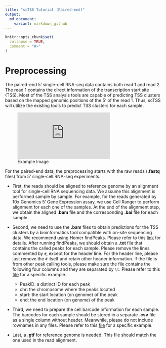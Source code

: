 ```yaml
---
title: "scTSS Tutorial (Paired-end)"
output:
  md_document:
    variant: markdown_github
---
```


```r
knitr::opts_chunk$set(
  collapse = TRUE,
  comment = "#>"
)
```

<!-- # Overview of scTSS -->

<!-- scTSS is a package that can leverage the 5' single-cell RNA-seq data (both paired-end and single-end data) to study the transcription start site (TSS) at single-cell resolution. scTSS has two major steps, 1) TSS prediction and quantification; 2) differential TSS usage (DU) analysis. Our pipeline considers a general scenario where multiple single-cell samples (e.g., each sample is from a different donor or biological condition) are available, and a joint analysis is to be performed.  -->

<!-- To download scTSS from github and load package, please follow: -->

<!-- ```{r eval=FALSE} -->
<!-- devtools::install_github("https://github.com/ShweiSTAT/scTSS") -->
<!-- library(scTSS) -->
<!-- ``` -->

<!-- Since predicting TSS clusters based on paired-end and single-end data are different, this tutorial is split into two parts based on the different types of data used.  -->

<!-- The data used in this tutorial can be downloaded [here](https://www.dropbox.com/sh/prmvy6l4e8wh390/AACfyKto6U_Zh7gZ53bFYP4ka?st=up3bu8ud&dl=0). -->


# Preprocessing

The paired-end 5' single-cell RNA-seq data contains both read 1 and read 2. The read 1 contains the direct information of the transcription start site (TSS). Most of the TSS analysis tools are capable of predicting TSS clusters based on the mapped genomic positions of the 5' of the read 1. Thus, scTSS will utilize the existing tools to predict TSS clusters for each sample.  

![Example Image](https://www.dropbox.com/scl/fi/chiqbkljcrw7czsk0nhtv/pairedEndDemo.pdf?rlkey=m9h5oq2y48wxwiqbf1q0u1um2&st=sb42z4qa&dl=0)

For the paired-end data, the preprocessing starts with the raw reads (**.fastq** files) from 5' single-cell RNA-seq experiments.

 + First, the reads should be aligned to reference genome by an alignment tool for single-cell RNA sequencing data. We assume this alignment is performed sample by sample. For example, for the reads generated by 10x Genomics 5' Gene Expression assay, we use Cell Ranger to perform alignment for each one of the samples. At the end of the alignment step, we obtain the aligned **.bam** file and the corresponding **.bai** file for each sample.

 + Second, we need to use the **.bam** files to obtain predictions for the TSS clusters by a bioinformatics tool compatible with on-site sequencing data. We recommend using Homer findPeaks. Please refer to this [link](http://homer.ucsd.edu/homer/ngs/peaks.html) for details. After running findPeaks, we should obtain a **.txt** file that contains the called peaks for each sample. Please remove the lines commented by `#`, except for the header line. For the header line, please just remove the `#` itself and retain other header information. If the file is from other peak calling tools, please make sure the file contains the following four columns and they are separated by ``\t``. Please refer to this [file](https://www.dropbox.com/s/dsxh9ggfas373pr/example_peak.txt?dl=0) for a specific example.
    - PeakID: a distinct ID for each peak
    - chr: the chromosome where the peaks located
    - start: the start location (on genome) of the peak
    - end: the end location (on genome) of the peak

+ Third, we need to prepare the cell barcode information for each sample. The barcodes for each sample should be stored in a separate **.csv** file as a single column without header. Meanwhile, please do not include rownames in any files. Please refer to this [file](https://www.dropbox.com/s/ihfkfu97xwf6m55/example_barcode.csv?dl=0) for a specific example.

+ Last, a **.gtf** for reference genome is needed. This file should match the one used in the read alignment.


<!-- ## TSS prediction  -->

<!-- `TSSpredict` is done sample by sample, and requires four input files: -->

<!--   + The aligned **.bam** file of the sample. Noting that the corresponding **.bai** file should be stored under the same directory. -->
<!--   + The **.gtf** file of the reference genome. -->
<!--   + The **.txt** file for the peak calling results of this sample. -->
<!--   + The **.csv** file storing the cell barcode information.  -->

<!-- Besides the input files, `TSSpredict` also requires the following important parameters: -->

<!--   + `tss_filtering_distance` is an integer and controls the minimum distance between any two predicted TSSs. This distance is used for filtering TSS candidates to account for splicing events. We recommend set this parameter to the length of the reads. The default is set to 150 bp. -->

<!--   + `gene_of_interest` is a vector of characters and specifies the genes for which the TSS prediction should be performed. The default is set to `NULL`, which means all the genes in the **.gtf** file are considered. The input gene names should be compatible to the **.gtf** file.  -->

<!--   + `if_paired` is TRUE/FALSE and specifies if the data is paired-end (TRUE) or single-end (FALSE). The default is TRUE. -->

<!--   + `ncore` is an integer and specifies the number of cores used for parallel computation. The default is 1. -->

<!-- Below we show an example to run `TSSpredict` on 20 genes. This example uses a subset of a reads generated by 10X Genomics 5' single-cell RNA-seq. The data is paired-end and read length is 150 bp. The **.gtf** file used in this example is the GRCh38 reference. -->
<!-- ```{r eval=FALSE} -->
<!-- bam <- "./example_BAM.bam" -->
<!-- gtf <- "./example.gtf" -->
<!-- tss <- "./example_peak.txt" -->
<!-- barcodes <- "./example_barcode.csv" -->
<!-- genes <- c("ENSG00000141956","ENSG00000141959", -->
<!--            "ENSG00000142149","ENSG00000142156", -->
<!--            "ENSG00000142166","ENSG00000142168", -->
<!--            "ENSG00000142173","ENSG00000142178", -->
<!--            "ENSG00000142182","ENSG00000142185", -->
<!--            "ENSG00000142188","ENSG00000142192", -->
<!--            "ENSG00000142197","ENSG00000142207", -->
<!--            "ENSG00000154639","ENSG00000154640", -->
<!--            "ENSG00000154642","ENSG00000154645", -->
<!--            "ENSG00000154646","ENSG00000154654") -->

<!-- # predict TSS -->
<!-- TSS_predict_result <- TSSpredict(tss_filtering_distance = 150, -->
<!--                                  gene_of_interest = genes, -->
<!--                                  if_paired = TRUE, -->
<!--                                  ncore = 1, -->
<!--                                  bam_path = bam, -->
<!--                                  anno_path = gtf, -->
<!--                                  tss_path = tss, -->
<!--                                  barcodes_path = barcodes) -->

<!-- ``` -->

<!-- After running `TSSpredict`, we obtain a TSS count matrix stored as a `data.table` object. Each row represents a predicted TSS, each column represents a single cell, and each element in the matrix represents the read count of a predicted TSS in a cell. The first 6 predicted TSSs for the first 6 cells in one of the samples from the above example is shown below. The predicted TSSs are named in the format of [chromosome]:[gene]:[location]:[strand] (e.g. chr21:ENSG00000142166:33335591:+). -->

<!-- ```{r eval=FALSE} -->
<!-- head(TSS_predict_result[,1:7]) -->
<!-- ``` -->

<!-- ```{r echo=FALSE, warning=FALSE, message=FALSE} -->
<!-- TSS_predict_result <- readRDS("/Users/shiweifu/Desktop/exampleTSSpredict.rds") -->
<!-- head(TSS_predict_result[,1:7]) -->
<!-- ``` -->



<!-- ## Differential TSS usage (DU) test -->

<!-- Before we conduct DU test for multiple samples, we need to perform two preparation steps. 1) TSS merging for TSS count matrices from multiple samples, and 2) converting TSS count to TSS usage. -->

<!-- #### TSS merging -->

<!-- TSS merging is achieved by function `TSSmerge`. The input of `TSSmerge` should be a `list` of TSS count matrices obtained by `TSSpredict`. In the following example, we have 10 TSS count matrices stored in an object named `unmerged_TSS_matrices`. The first 5 matrices are based on B cells from 5 different donors and the last 5 matrices are based on NK cells from the same 5 donors.  -->

<!-- ```{r eval=FALSE} -->
<!-- # read in the list of 10 TSS count matrices -->
<!-- unmerged_TSS_matrices <- readRDS("./TSS_matrices.rds") -->

<!-- # perform TSS merging -->
<!-- mergedTSS_matrices <- TSSmerge(tss_matrices = unmerged_TSS_matrices, -->
<!--                                tss_filtering_distance = 150, -->
<!--                                ncore = 2) -->
<!-- ``` -->

<!-- `TSSmerge` returns a `list` of merged TSS count matrices. In our example, the returned `list` contains 10 merged matrices. Compared with the input, the TSS names are updated to TSS regions in the merged TSS matrices. The name of TSS regions follows this format: [chromosome]:[gene]:[start location]:[end location]:[strand] (e.g. chr10:ENSG00000077150:102394303:102394331:+). The first 4 cells for the first 6 merged TSS regions in one of the samples are shown below. -->

<!-- ```{r eval=FALSE} -->
<!-- head(mergedTSS_matrices$`B:sample1`[,1:5]) -->
<!-- ``` -->

<!-- ```{r echo=FALSE} -->
<!-- mergedTSS_matrices <- readRDS("/Users/shiweifu/Desktop/mergedTSS_matrices.rds") -->
<!-- head(mergedTSS_matrices$`B:sample1`[,1:5]) -->
<!-- ``` -->

<!-- #### Converting TSS counts to usage -->
<!-- After TSS merging, we need to convert the TSS count to TSS usage to perform DU test. This can be achieved by the function `CountToUsage`. The example below converts the TSS count matrices obtained from the above TSS merging step to TSS usage matrices. -->

<!-- ```{r eval=FALSE} -->
<!-- # convert TSS count to TSS usage -->
<!-- TSS_usage_matrices <- list() -->
<!-- for( i in 1:length(mergedTSS_matrices)){ -->
<!--   TSS_usage_matrices[[i]] <- -->
<!--     CountToUsage(tss_count_matrix = mergedTSS_matrices[[i]]) -->
<!--   } -->
<!-- names(TSS_usage_matrices) <- names(mergedTSS_matrices) -->
<!-- ``` -->

<!-- After converting TSS count to TSS usage, we show the usage for the first 6 TSS regions below. -->

<!-- ```{r eval=FALSE} -->
<!-- head(TSS_usage_matrices$`B:sample1`[,1:5]) -->
<!-- ``` -->

<!-- ```{r echo=FALSE} -->
<!-- TSS_usage_matrices <- readRDS("/Users/shiweifu/Desktop/TSS_usage_matrices.rds") -->
<!-- head(TSS_usage_matrices$`B:sample1`[,1:5]) -->
<!-- ``` -->


<!-- #### DU test -->

<!-- After we obtained the TSS usage matrices, we can perform DU test. This can be done by the function `TSSduTest`. This function takes two inputs: -->

<!--   + `DU_input`, a `list` object, each element of this `list` should be a TSS usage matrix obtained from `CountToUsage`.  -->
<!--   + `sample_label`, a vector of characters, specifies the conditions on which the test is performed. The length of this vector should be same as the `DU_input` and their order should also match. -->

<!-- For example, the code below compares the TSS usage between the B cells and NK cells from the 5 donors. -->
<!-- ```{r eval=FALSE} -->
<!-- du_rst <- TSSduTest(DU_input = TSS_usage_matrices, -->
<!--                     sample_label = c(rep("B",5), rep("NK",5)), -->
<!--                     ncore = 1) -->
<!-- ``` -->

<!-- The `TSSduTest` outputs a `data.frame` containing the *p*-values and other statistics. -->

<!-- + "fold_change" provides the fold change of mean TSS usage between the conditions that have the highest and lowest mean TSS usage. -->

<!-- + "max_label" provides the condition that has the maximum average TSS usage. -->

<!-- + "max_meanUsage" provides the average TSS usage for the condition that has the maximum average TSS usage. -->

<!-- + "min_label" provides the condition that has the minimum average TSS usage. -->

<!-- + "min_meanUsage" provides the average TSS usage for the condition that has the minimum average TSS usage. -->

<!-- + "num_of_cells" provides the number of cells where this TSS region is activated for use. -->

<!-- A part of the DU result is shown below. -->
<!-- ```{r eval=FALSE} -->
<!-- DU_rst$DU_result[1:3,] -->
<!-- ``` -->

<!-- ```{r echo=FALSE} -->
<!-- DU_rst <- readRDS("/Users/shiweifu/Desktop/DU_rst.rds") -->
<!-- DU_rst$DU_result[1:3,] -->
<!-- ``` -->
